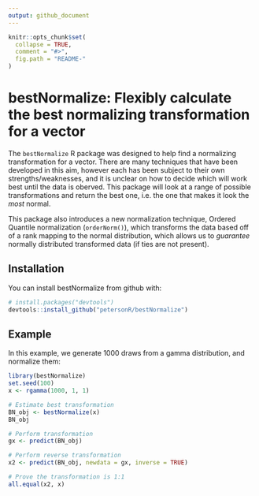 ```yaml
---
output: github_document
---
```


<!-- README.md is generated from README.Rmd. Please edit that file -->

```r
knitr::opts_chunk$set(
  collapse = TRUE,
  comment = "#>",
  fig.path = "README-"
)
```

# bestNormalize: Flexibly calculate the best normalizing transformation for a vector

The `bestNormalize` R package was designed to help find a normalizing transformation for a vector. There are many techniques that have been developed in this aim, however each has been subject to their own strengths/weaknesses, and it is unclear on how to decide which will work best until the data is oberved. This package will look at a range of possible transformations and return the best one, i.e. the one that makes it look the *most* normal. 

This package also introduces a new normalization technique, Ordered Quantile normalization (`orderNorm()`), which transforms the data based off of a rank mapping to the normal distribution, which allows us to *guarantee* normally distributed transformed data (if ties are not present). 

## Installation

You can install bestNormalize from github with:

```r
# install.packages("devtools")
devtools::install_github("petersonR/bestNormalize")
```

## Example

In this example, we generate 1000 draws from a gamma distribution, and normalize them:

```r
library(bestNormalize)
set.seed(100)
x <- rgamma(1000, 1, 1)

# Estimate best transformation
BN_obj <- bestNormalize(x)
BN_obj

# Perform transformation
gx <- predict(BN_obj)

# Perform reverse transformation
x2 <- predict(BN_obj, newdata = gx, inverse = TRUE)

# Prove the transformation is 1:1
all.equal(x2, x)

```
